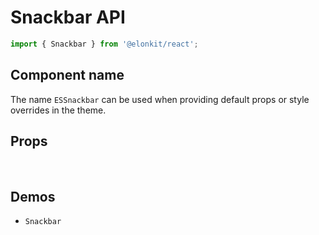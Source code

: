 
<Meta title="Components API/Snackbar" />

# Snackbar API

```js
import { Snackbar } from '@elonkit/react';
```

## Component name

The name `ESSnackbar` can be used when providing default props or style overrides in the theme.

## Props

<TableInterface name="SnackbarProps" variant="props" />

<br />

## Demos

<ul>
  <li>
    <LinkTo kind="components-snackbar" story="demo">
      <code>Snackbar</code>
    </LinkTo>
  </li>
</ul>
